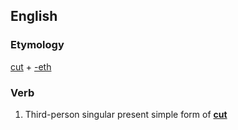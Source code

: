 ==English==

===Etymology===
[[cut]] + [[-eth]]

===Verb===
{{infl|en|verb form}}

# {{archaic}} Third-person singular present simple form of '''[[cut]]'''